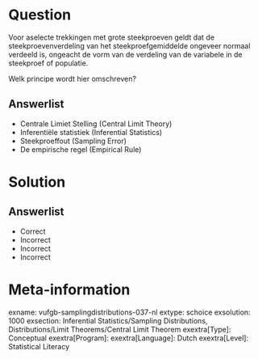 Question
========

Voor aselecte trekkingen met grote steekproeven geldt dat de steekproevenverdeling van het steekproefgemiddelde ongeveer normaal verdeeld is, ongeacht de vorm van de verdeling van de variabele in de steekproef of populatie. 

Welk principe wordt hier omschreven?
  
Answerlist
----------
* Centrale Limiet Stelling (Central Limit Theory)
* Inferentiële statistiek (Inferential Statistics)
* Steekproeffout (Sampling Error)
* De empirische regel (Empirical Rule)

Solution
========

Answerlist
----------
* Correct
* Incorrect
* Incorrect
* Incorrect

Meta-information
================
exname: vufgb-samplingdistributions-037-nl
extype: schoice
exsolution: 1000
exsection: Inferential Statistics/Sampling Distributions, Distributions/Limit Theorems/Central Limit Theorem
exextra[Type]: Conceptual
exextra[Program]: 
exextra[Language]: Dutch
exextra[Level]: Statistical Literacy
